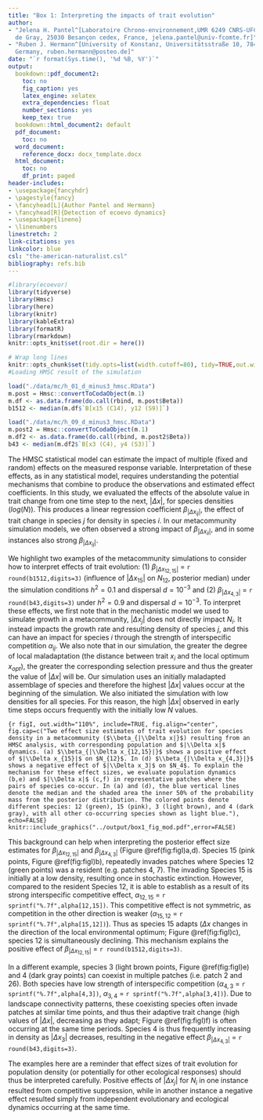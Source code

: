 ```yaml
---
title: "Box 1: Interpreting the impacts of trait evolution"
author:
- "Jelena H. Pantel^[Laboratoire Chrono-environnement,UMR 6249 CNRS-UFC, 16 Route
  de Gray, 25030 Besançon cedex, France, jelena.pantel@univ-fcomte.fr]"
- "Ruben J. Hermann^[University of Konstanz, Universitätsstraße 10, 78464 Konstanz,
  Germany, ruben.hermann@posteo.de]"
date: "`r format(Sys.time(), '%d %B, %Y')`"
output:
  bookdown::pdf_document2:
    toc: no
    fig_caption: yes
    latex_engine: xelatex
    extra_dependencies: float
    number_sections: yes
    keep_tex: true
  bookdown::html_document2: default
  pdf_document:
    toc: no
  word_document:
    reference_docx: docx_template.docx
  html_document:
    toc: no
    df_print: paged
header-includes:
- \usepackage{fancyhdr}
- \pagestyle{fancy}
- \fancyhead[L]{Author Pantel and Hermann}
- \fancyhead[R]{Detection of ecoevo dynamics}
- \usepackage{lineno}
- \linenumbers
linestretch: 2
link-citations: yes
linkcolor: blue
csl: "the-american-naturalist.csl"
bibliography: refs.bib
---
```


```r
#library(ecoevor)
library(tidyverse)
library(Hmsc)
library(here)
library(knitr)
library(kableExtra)
library(formatR)
library(rmarkdown)
knitr::opts_knit$set(root.dir = here())
```

```r
# Wrap long lines
knitr::opts_chunk$set(tidy.opts=list(width.cutoff=80), tidy=TRUE,out.width="50%")
#Loading HMSC result of the simulation 
```

```r
load("./data/mc/h_01_d_minus3_hmsc.RData")
m.post = Hmsc::convertToCodaObject(m.1)
m.df <- as.data.frame(do.call(rbind, m.post$Beta))
b1512 <- median(m.df$`B[x15 (C14), y12 (S9)]`)

load("./data/mc/h_09_d_minus3_hmsc.RData")
m.post2 = Hmsc::convertToCodaObject(m.1)
m.df2 <- as.data.frame(do.call(rbind, m.post2$Beta))
b43 <- median(m.df2$`B[x3 (C4), y4 (S3)]`)
```

The HMSC statistical model can estimate the impact of multiple (fixed and random) effects on the measured response variable. Interpretation of these effects, as in any statistical model, requires understanding the potential mechanisms that combine to produce the observations and estimated effect coefficients. In this study, we evaluated the effects of the absolute value in trait change from one time step to the next, $|\Delta x|$, for species densities ($log(N)$). This produces a linear regression coefficient $\beta_{|\Delta x_{ij}|}$, the effect of trait change in species $j$ for density in species $i$. In our metacommunity simulation models, we often observed a strong impact of $\beta_{|\Delta x_{ii}|}$, and in some instances also strong  $\beta_{|\Delta x_{ij}|}$.

We highlight two examples of the metacommunity simulations to consider how to interpret effects of trait evolution: (1) $\beta_{|\Delta x_{12,15}|}$ = `r round(b1512,digits=3)` (influence of $|\Delta x_{15}|$ on $N_{12}$, posterior median) under the simulation conditions $h^2= 0.1$ and dispersal $d = 10^{-3}$ and (2) $\beta_{|\Delta x_{4,3}|}$ = `r round(b43,digits=3)` under $h^2= 0.9$ and dispersal $d = 10^{-3}$. To interpret these effects, we first note that in the mechanistic model we used to simulate growth in a metacommunity, $|\Delta x_j|$ does not directly impact $N_i$. It instead impacts the growth rate and resulting density of species $j$, and this can have an impact for species $i$ through the strength of interspecific competition $\alpha_{ij}$. We also note that in our simulation, the greater the degree of local maladaptation (the distance between trait $x_i$ and the local optimum $x_{opt}$), the greater the corresponding selection pressure and thus the greater the value of $|\Delta x|$ will be. Our simulation uses an initially maladapted assemblage of species and therefore the highest $|\Delta x|$ values occur at the beginning of the simulation. We also initiated the simulation with low densities for all species. For this reason, the high $|\Delta x|$ observed in early time steps occurs frequently with the initially low $N$ values.

```{r figI, out.width="110%", include=TRUE, fig.align="center", fig.cap=c("Two effect size estimates of trait evolution for species density in a metacommunity ($\\beta_{|\\Delta x|}$) resulting from an HMSC analysis, with corresponding population and $|\\Delta x|$ dynamics. (a) $\\beta_{|\\Delta x_{12,15}|}$ shows a positive effect of $|\\Delta x_{15}|$ on $N_{12}$. In (d) $\\beta_{|\\Delta x_{4,3}|}$ shows a negative effect of $|\\Delta x_3|$ on $N_4$. To explain the mechanism for these effect sizes, we evaluate population dynamics (b,e) and $|\\Delta x|$ (c,f) in representative patches where the pairs of species co-occur. In (a) and (d), the blue vertical lines denote the median and the shaded area the inner 50% of the probability mass from the posterior distribution. The colored points denote different species: 12 (green), 15 (pink), 3 (light brown), and 4 (dark gray), with all other co-occurring species shown as light blue."), echo=FALSE}
knitr::include_graphics("../output/box1_fig_mod.pdf",error=FALSE)
```

This background can help when interpreting the posterior effect size estimates for $\beta_{|\Delta x_{12,15}|}$ and $\beta_{|\Delta x_{4,3}|}$ (Figure \@ref(fig:figI)a,d). Species 15 (pink points, Figure \@ref(fig:figI)b), repeatedly invades patches where Species 12 (green points) was a resident (e.g. patches 4, 7). The invading Species 15 is initially at a low density, resulting once in stochastic extinction. However, compared to the resident Species 12, it is able to establish as a result of its strong interspecific competitive effect, $\alpha_{12,15}$ = `r sprintf("%.7f",alpha[12,15])`. This competitive effect is not symmetric, as competition in the other direction is weaker ($\alpha_{15,12}$ = `r sprintf("%.7f",alpha[15,12])`). Thus as species 15 adapts ($\Delta x$ changes in the direction of the local environmental optimum; Figure \@ref(fig:figI)c), species 12 is simultaneously declining. This mechanism explains the positive effect of $\beta_{|\Delta x_{12,15}|}$ = `r round(b1512,digits=3)`.

In a different example, species 3 (light brown points, Figure \@ref(fig:figI)e) and 4 (dark gray points) can coexist in multiple patches (i.e. patch 2 and 26). Both species have low strength of interspecific competition ($\alpha_{4,3}$ = `r sprintf("%.7f",alpha[4,3])`, $\alpha_{3,4}$ = `r sprintf("%.7f",alpha[3,4])`). Due to landscape connectivity patterns, these coexisting species often invade patches at similar time points, and thus their adaptive trait change (high values of $|\Delta x|$, decreasing as they adapt; Figure \@ref(fig:figI)f) is often occurring at the same time periods. Species 4 is thus frequently increasing in density as $|\Delta x_3|$ decreases, resulting in the negative effect $\beta_{|\Delta x_{4,3}|}$ = `r round(b43,digits=3)`.

The examples here are a reminder that effect sizes of trait evolution for population density (or potentially for other ecological responses) should thus be interpreted carefully. Positive effects of $|\Delta x_j|$ for $N_i$ in one instance resulted from competitive suppression, while in another instance a negative effect resulted simply from independent evolutionary and ecological dynamics occurring at the same time.